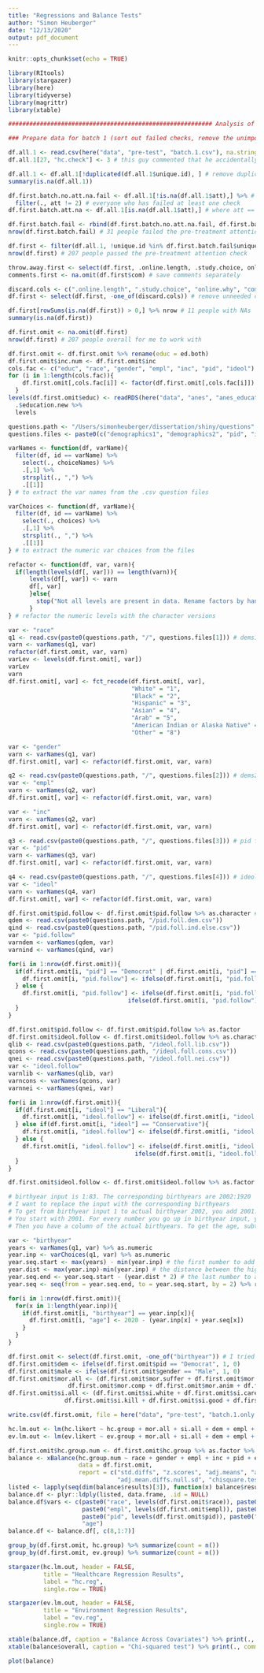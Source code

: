 ```yaml
---
title: "Regressions and Balance Tests"
author: "Simon Heuberger"
date: "12/13/2020"
output: pdf_document
---
```


```r
knitr::opts_chunk$set(echo = TRUE)

library(RItools)
library(stargazer)
library(here)
library(tidyverse)
library(magrittr)
library(xtable)
```

```r

########################################################## Analysis of first batch only ##########################################################

### Prepare data for batch 1 (sort out failed checks, remove the unimportant columns, take out NAs) ###

df.all.1 <- read.csv(here("data", "pre-test", "batch.1.csv"), na.strings = "NA")
df.all.1[27, "hc.check"] <- 3 # this guy commented that he accidentally clicked the wrong option, so I'm adjusting this and not rejecting him

df.all.1 <- df.all.1[!duplicated(df.all.1$unique.id), ] # remove duplicate unique.ids (some MTurk error somewhere)
summary(is.na(df.all.1))

df.first.batch.no.att.na.fail <- df.all.1[!is.na(df.all.1$att),] %>% # where there are no att == NA
  filter(., att != 2) # everyone who has failed at least one check
df.first.batch.att.na <- df.all.1[is.na(df.all.1$att),] # where att == NA

df.first.batch.fail <- rbind(df.first.batch.no.att.na.fail, df.first.batch.att.na)
nrow(df.first.batch.fail) # 31 people failed the pre-treatment attention check

df.first <- filter(df.all.1, !unique.id %in% df.first.batch.fail$unique.id)
nrow(df.first) # 207 people passed the pre-treatment attention check

throw.away.first <- select(df.first, .online.length, .study.choice, online.why) # save throw away columns separately
comments.first <- na.omit(df.first$com) # save comments separately

discard.cols <- c(".online.length", ".study.choice", "online.why", "com", "att", "ev.check", "hc.check", "unique.id")
df.first <- select(df.first, -one_of(discard.cols)) # remove unneeded columns

df.first[rowSums(is.na(df.first)) > 0,] %>% nrow # 11 people with NAs
summary(is.na(df.first))

df.first.omit <- na.omit(df.first)
nrow(df.first) # 207 people overall for me to work with

df.first.omit <- df.first.omit %>% rename(educ = ed.both)
df.first.omit$inc.num <- df.first.omit$inc
cols.fac <- c("educ", "race", "gender", "empl", "inc", "pid", "ideol")
for (i in 1:length(cols.fac)){
    df.first.omit[,cols.fac[i]] <- factor(df.first.omit[,cols.fac[i]])
  }
levels(df.first.omit$educ) <- readRDS(here("data", "anes", "anes_education.rds")) %>% 
  .$education.new %>% 
  levels

questions.path <- "/Users/simonheuberger/dissertation/shiny/questions"
questions.files <- paste0(c("demographics1", "demographics2", "pid", "ideol"), ".csv")

varNames <- function(df, varName){
  filter(df, id == varName) %>% 
    select(., choiceNames) %>% 
    .[,1] %>% 
    strsplit(., ",") %>%
    .[[1]]
} # to extract the var names from the .csv question files

varChoices <- function(df, varName){
  filter(df, id == varName) %>% 
    select(., choices) %>% 
    .[,1] %>% 
    strsplit(., ",") %>%
    .[[1]]
} # to extract the numeric var choices from the files

refactor <- function(df, var, varn){
  if(length(levels(df[, var])) == length(varn)){
      levels(df[, var]) <- varn
      df[, var]
      }else{
        stop("Not all levels are present in data. Rename factors by hand!")
      }
} # refactor the numeric levels with the character versions

var <- "race"
q1 <- read.csv(paste0(questions.path, "/", questions.files[1])) # dems1 for race, gender
varn <- varNames(q1, var)
refactor(df.first.omit, var, varn)  
varLev <- levels(df.first.omit[, var])
varLev
varn
df.first.omit[, var] <- fct_recode(df.first.omit[, var],
                                   "White" = "1",
                                   "Black" = "2",
                                   "Hispanic" = "3",
                                   "Asian" = "4",
                                   "Arab" = "5",
                                   "American Indian or Alaska Native" = "6",
                                   "Other" = "8")

var <- "gender"
varn <- varNames(q1, var)
df.first.omit[, var] <- refactor(df.first.omit, var, varn)

q2 <- read.csv(paste0(questions.path, "/", questions.files[2])) # dems2 for empl, inc
var <- "empl"
varn <- varNames(q2, var)
df.first.omit[, var] <- refactor(df.first.omit, var, varn)

var <- "inc"
varn <- varNames(q2, var)
df.first.omit[, var] <- refactor(df.first.omit, var, varn)

q3 <- read.csv(paste0(questions.path, "/", questions.files[3])) # pid for pid
var <- "pid"
varn <- varNames(q3, var)
df.first.omit[, var] <- refactor(df.first.omit, var, varn)

q4 <- read.csv(paste0(questions.path, "/", questions.files[4])) # ideol for ideol
var <- "ideol"
varn <- varNames(q4, var)
df.first.omit[, var] <- refactor(df.first.omit, var, varn)

df.first.omit$pid.follow <- df.first.omit$pid.follow %>% as.character # pid.follow needs to be separate, it's more complicated
qdem <- read.csv(paste0(questions.path, "/pid.foll.dem.csv"))
qind <- read.csv(paste0(questions.path, "/pid.foll.ind.else.csv"))
var <- "pid.follow"
varndem <- varNames(qdem, var)
varnind <- varNames(qind, var)

for(i in 1:nrow(df.first.omit)){
  if(df.first.omit[i, "pid"] == "Democrat" | df.first.omit[i, "pid"] == "Republican"){
    df.first.omit[i, "pid.follow"] <- ifelse(df.first.omit[i, "pid.follow"] == 1, varndem[1], varndem[2])
  } else {
    df.first.omit[i, "pid.follow"] <- ifelse(df.first.omit[i, "pid.follow"] == 1, varnind[1], 
                                  ifelse(df.first.omit[i, "pid.follow"] == 2, varnind[2], varnind[3]))
  }
}

df.first.omit$pid.follow <- df.first.omit$pid.follow %>% as.factor
df.first.omit$ideol.follow <- df.first.omit$ideol.follow %>% as.character # ideol.follow needs to be separate, also more complicated
qlib <- read.csv(paste0(questions.path, "/ideol.foll.lib.csv"))
qcons <- read.csv(paste0(questions.path, "/ideol.foll.cons.csv"))
qnei <- read.csv(paste0(questions.path, "/ideol.foll.nei.csv"))
var <- "ideol.follow"
varnlib <- varNames(qlib, var)
varncons <- varNames(qcons, var)
varnnei <- varNames(qnei, var)

for(i in 1:nrow(df.first.omit)){
  if(df.first.omit[i, "ideol"] == "Liberal"){
    df.first.omit[i, "ideol.follow"] <- ifelse(df.first.omit[i, "ideol.follow"] == 1, varnlib[1], varnlib[2])
  } else if(df.first.omit[i, "ideol"] == "Conservative"){
    df.first.omit[i, "ideol.follow"] <- ifelse(df.first.omit[i, "ideol.follow"] == 1, varncons[1], varncons[2])
  } else {
    df.first.omit[i, "ideol.follow"] <- ifelse(df.first.omit[i, "ideol.follow"] == 1, varnnei[1], 
                                    ifelse(df.first.omit[i, "ideol.follow"] == 2, varnnei[2], varnnei[3]))
  }
}

df.first.omit$ideol.follow <- df.first.omit$ideol.follow %>% as.factor

# birthyear input is 1:83. The corresponding birthyears are 2002:1920
# I want to replace the input with the corresponding birthyears
# To get from birthyear input 1 to actual birthyear 2002, you add 2001. To get from 2 to 2001, you add 1999. To get from 3 to 2000, you add 1997. Etc.
# You start with 2001. For every number you go up in birthyear input, you add a number going downward from 2001 by a sequence of 2 to the birthyear input
# Then you have a column of the actual birthyears. To get the age, subtract each actual birthyear from 2020

var <- "birthyear"
years <- varNames(q1, var) %>% as.numeric
year.inp <- varChoices(q1, var) %>% as.numeric
year.seq.start <- max(years) - min(year.inp) # the first number to add (2001) to the lowest birthyear input (1)
year.dist <- max(year.inp)-min(year.inp) # the distance between the highest and lowest birthyear input (82)
year.seq.end <- year.seq.start - (year.dist * 2) # the last number to add (1837) to the highest birthyear input (83)
year.seq <- seq(from = year.seq.end, to = year.seq.start, by = 2) %>% rev # all the numbers to add to each increasing number in birthyear input

for(i in 1:nrow(df.first.omit)){
  for(x in 1:length(year.inp)){
    if(df.first.omit[i, "birthyear"] == year.inp[x]){
      df.first.omit[i, "age"] <- 2020 - (year.inp[x] + year.seq[x])
    }
  }
}

df.first.omit <- select(df.first.omit, -one_of("birthyear")) # I tried simply overwriting column birthyear in the loop, but that kept giving really weird numbers. No idea why
df.first.omit$dem <- ifelse(df.first.omit$pid == "Democrat", 1, 0)
df.first.omit$male <- ifelse(df.first.omit$gender == "Male", 1, 0)
df.first.omit$mor.all <- (df.first.omit$mor.suffer + df.first.omit$mor.care + df.first.omit$mor.cruel +
                 df.first.omit$mor.comp + df.first.omit$mor.anim + df.first.omit$mor.kill) / 6
df.first.omit$si.all <- (df.first.omit$si.white + df.first.omit$si.care + df.first.omit$si.kids + 
                df.first.omit$si.kill + df.first.omit$si.good + df.first.omit$si.help) / 6

write.csv(df.first.omit, file = here("data", "pre-test", "batch.1.only.att.passed.csv"), row.names = FALSE)

hc.lm.out <- lm(hc.likert ~ hc.group + mor.all + si.all + dem + empl + inc, data = df.first.omit)
ev.lm.out <- lm(ev.likert ~ ev.group + mor.all + si.all + dem + empl + inc, data = df.first.omit)

df.first.omit$hc.group.num <- df.first.omit$hc.group %>% as.factor %>% as.numeric
balance <- xBalance(hc.group.num ~ race + gender + empl + inc + pid + educ + age, 
                    data = df.first.omit, 
                    report = c("std.diffs", "z.scores", "adj.means", "adj.mean.diffs", 
                               "adj.mean.diffs.null.sd", "chisquare.test", "p.values"))
listed <- lapply(seq(dim(balance$results)[3]), function(x) balance$results[ , , x])
balance.df <- plyr::ldply(listed, data.frame, .id = NULL)
balance.df$vars <- c(paste0("race", levels(df.first.omit$race)), paste0("gender", levels(df.first.omit$gender)), 
                     paste0("empl", levels(df.first.omit$empl)), paste0("inc", levels(df.first.omit$inc)), 
                     paste0("pid", levels(df.first.omit$pid)), paste0("educ", levels(df.first.omit$educ)), 
                     "age")
balance.df <- balance.df[, c(8,1:7)]
```


```r
group_by(df.first.omit, hc.group) %>% summarize(count = n())
group_by(df.first.omit, ev.group) %>% summarize(count = n())

```

\clearpage

```r

stargazer(hc.lm.out, header = FALSE,
          title = "Healthcare Regression Results",
          label = "hc.reg",
          single.row = TRUE)

stargazer(ev.lm.out, header = FALSE,
          title = "Environment Regression Results",
          label = "ev.reg",
          single.row = TRUE)

```

\clearpage

\begin{verbatim}
hc.group.num ~ race + gender + empl + inc + pid + educ + age, data = df.first.omit, 
    report = c("std.diffs", "z.scores", "adj.means", "adj.mean.diffs", 
    "adj.mean.diffs.null.sd", "chisquare.test", "p.values")
\end{verbatim}                               
                              

```r
xtable(balance.df, caption = "Balance Across Covariates") %>% print(., comment=FALSE, include.rownames=FALSE)
xtable(balance$overall, caption = "Chi-squared test") %>% print(., comment = FALSE, include.rownames=FALSE)
```


```r
plot(balance)
```



